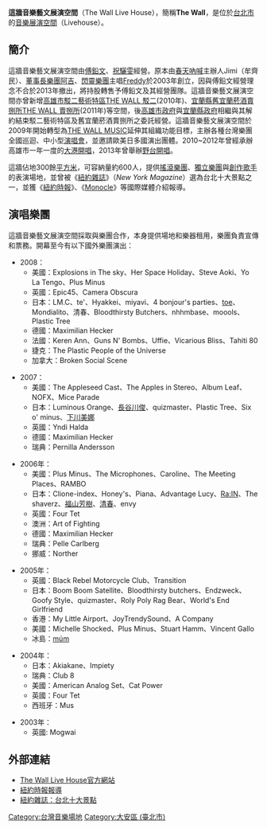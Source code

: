 {{Infobox_Company
  | company_name   = 這牆音樂
  | company_name_en= {{lang|en|THE WALL MUSIC}}
  | company_logo   = 
  | company_type   = 
  | company_slogan = 
  | foundation     = 2003年11月13日
  | location       = {{ROC}}<br/>[[台北市|台北市]][[文山區|文山區]]羅斯福路四段200號B1
  | telephone_no   = +886-2-2351-0228
  | key_people     = [[傅鉛文|傅鉛文]]
  | capital        = 
  | sales          = 
  | profit         = 
  | asset          = 
  | parent         = 
  | sister         = 
  | market_value   = 
  | num_employees  = 
  | industry       = 娛樂服務業
  | products       = 表演場所
  | homepage       = http://thewall.tw/
  | footnotes      = 
}}
'''這牆音樂藝文展演空間'''（The Wall Live House），簡稱'''The Wall'''，是位於[[台北市|台北市]]的[[音樂展演空間|音樂展演空間]]（Livehouse）。

== 簡介 ==
這牆音樂藝文展演空間由[[傅鉛文|傅鉛文]]、[[祝驪雯|祝驪雯]]經營。原本由[[春天吶喊|春天吶喊]]主辦人Jimi（牟齊民）、[[董事長樂團|董事長樂團]][[吳永吉|阿吉]]、[[閃靈樂團|閃靈樂團]]主唱[[Freddy|Freddy]]於2003年創立，因與傅鉛文經營理念不合於2013年撤出，將持股轉售予傅鉛文及其經營團隊。這牆音樂藝文展演空間亦曾新增[[高雄市|高雄市]][[駁二藝術特區|駁二藝術特區]][[THE_WALL_駁二|THE WALL 駁二]](2010年)、[[宜蘭縣|宜蘭縣]][[舊宜蘭菸酒賣捌所|舊宜蘭菸酒賣捌所]][[THE_WALL_賣捌所|THE WALL 賣捌所]](2011年)等空間，後[[高雄市政府|高雄市政府]]與[[宜蘭縣政府|宜蘭縣政府]]相繼與其解約結束駁二藝術特區及舊宜蘭菸酒賣捌所之委託經營。這牆音樂藝文展演空間於2009年開始轉型為[[THE_WALL_MUSIC|THE WALL MUSIC]]延伸其組織功能目標，主辦各種台灣樂團全國巡迴、中小型[[演唱會|演唱會]]，並邀請歐美日多國演出團體。2010~2012年曾經承辦高雄市一年一度的[[大港開唱|大港開唱]]，2013年曾舉辦[[野台開唱|野台開唱]]。

這牆佔地300餘[[平方米|平方米]]，可容納量約600人，提供[[搖滾樂團|搖滾樂團]]、[[獨立樂團|獨立樂團]]與[[創作歌手|創作歌手]]的表演場地，並曾被《[[紐約雜誌|紐約雜誌]]》（''New York Magazine''）選為台北十大景點之一，並獲《[[紐約時報|紐約時報]]》、《[[Monocle|Monocle]]》等國際媒體介紹報導。

== 演唱樂團 ==
這牆音樂藝文展演空間採取與樂團合作，本身提供場地和樂器租用，樂團負責宣傳和票務。開幕至今有以下國外樂團演出：

*2008：
**美國：Explosions in The sky、Her Space Holiday、Steve Aoki、Yo La Tengo、Plus Minus
**英國：Epic45、Camera Obscura
**日本：LM.C、te'、Hyakkei、miyavi、4 bonjour's parties、[[Toe_(樂團)|toe]]、Mondialito、清春、Bloodthirsty Butchers、nhhmbase、moools、Plastic Tree
**德國：Maximilian Hecker
**法國：Keren Ann、Guns N' Bombs、Uffie、Vicarious Bliss、Tahiti 80
**捷克：The Plastic People of the Universe
**加拿大：Broken Social Scene

*2007：
**美國：The Appleseed Cast、The Apples in Stereo、Album Leaf、NOFX、Mice Parade
**日本：Luminous Orange、[[長谷川俊|長谷川俊]]、quizmaster、Plastic Tree、Six o' minus、[[下川美娜|下川美娜]]
**英國：Yndi Halda
**德國：Maximilian Hecker
**瑞典：Pernilla Andersson

*2006年：
**美國：Plus Minus、The Microphones、Caroline、The Meeting Places、RAMBO
**日本：Clione-index、Honey's、Piana、Advantage Lucy、[[Ra:IN|Ra:IN]]、The shaverz、[[福山芳樹|福山芳樹]]、[[清春|清春]]、envy
**英國：Four Tet
**澳洲：Art of Fighting
**德國：Maximilian Hecker
**瑞典：Pelle Carlberg
**挪威：Norther

*2005年：
**英國：Black Rebel Motorcycle Club、Transition
**日本：Boom Boom Satellite、Bloodthirsty butchers、Endzweck、Goofy Style、quizmaster、Roly Poly Rag Bear、World's End Girlfriend
**香港：My Little Airport、JoyTrendySound、A Company
**美國：Michelle Shocked、Plus Minus、Stuart Hamm、Vincent Gallo
**冰島：[[múm|múm]]

*2004年：
**日本：Akiakane、Impiety
**瑞典：Club 8
**美國：American Analog Set、Cat Power
**英國：Four Tet
**西班牙：Mus

*2003年：
**英國: Mogwai

==外部連結==
* [https://web.archive.org/web/20200705125322/http://www.thewall.tw/ The Wall Live House官方網站]
* [https://web.archive.org/web/20070309022130/http://travel2.nytimes.com/2006/02/12/travel/12going.html?pagewanted=2 紐約時報報導]
* [http://www.nymetro.com/travel/travelcolumn/16090/ 紐約雜誌：台北十大景點]{{dead link|date=2018年4月 |bot=InternetArchiveBot |fix-attempted=yes }}

[[Category:台灣音樂場地|Category:台灣音樂場地]]
[[Category:大安區_(臺北市)|Category:大安區 (臺北市)]]